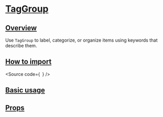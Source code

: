 

<Meta of={Stories} />

# [TagGroup](#taggroup)

## [Overview](#overview)

Use `TagGroup` to label, categorize, or organize items using keywords that describe them.

## [How to import](#how-to-import)

<Source
  code={`
`}
/>

## [Basic usage](#basic-usage)

<Canvas of={Stories.Base} />

## [Props](#props)

<ArgTypes of={Stories} />

